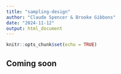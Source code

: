 ```yaml
---
title: "sampling-design"
author: "Claude Spencer & Brooke Gibbons"
date: "2024-11-12"
output: html_document
---
```


```r
knitr::opts_chunk$set(echo = TRUE)
```

## Coming soon
